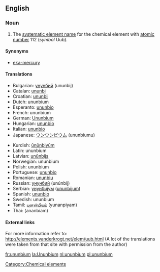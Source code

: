 ==English==
{{elements|Uub|roentgenium|Rg|ununtrium|Uut}}
=== Noun ===
{{en-noun-unc}}
{{wikipedia}}

#The [[systematic element name]] for the chemical element with [[atomic number]] 112 (''symbol'' Uub).

====Synonyms====
*[[eka-mercury]]

==== Translations ====
{{top}}
*Bulgarian: [[унунбий]] (ununbij) {{m}}
*Catalan: [[ununbi]] {{m}}
*Croatian: [[ununbij]]
*Dutch: ununbium {{n}}
*Esperanto: [[ununbio]]
*French: ununbium {{m}}
*German: [[Ununbium]] {{n}}
*Hungarian: [[ununbio]]
*Italian: [[ununbio]] {{m}}
*Japanese: [[ウンウンビウム]] (ununbiumu)
{{mid}}
*Kurdish: [[ûnûnbiyûm]]
*Latin: ununbium {{n}}
*Latvian: [[unūnbijs]]
*Norwegian: ununbium
*Polish: ununbium {{m}}
*Portuguese: [[ununbio]] {{m}}
*Romanian: [[ununbiu]] {{n}}
*Russian: [[унунбий]] (unúnbij) {{m}}
*Serbian: [[унунбиjум]] ([[ununbijum]])
*Spanish: [[ununbio]] {{m}}
*Swedish: ununbium
*Tamil: [[யுனன்பியம்]] (yunanpiyam)
*Thai: {{THchar|[[อะนันเมียม]]}} (ananbiam)
{{bottom}}

====External links====
For more information refer to:
http://elements.vanderkrogt.net/elem/uub.html
(A lot of the translations were taken from that site with permission from the author)

[[Category:Chemical elements]]

[[fr:ununbium]]
[[la:Ununbium]]
[[nl:ununbium]]
[[pl:ununbium]]